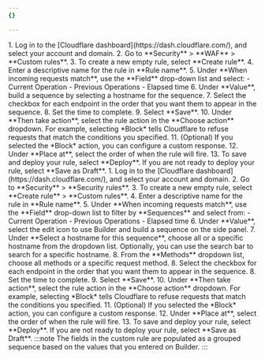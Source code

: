 ```yaml
---
{}

---
```



<Tabs syncKey="dashNewNav">
    <TabItem label="Old dashboard">
        <Steps>
            1. Log in to the [Cloudflare dashboard](https://dash.cloudflare.com/), and select your account and domain.
            2. Go to **Security** > **WAF** > **Custom rules**.
            3. To create a new empty rule, select **Create rule**.
            4. Enter a descriptive name for the rule in **Rule name**.
            5. Under **When incoming requests match**, use the **Field** drop-down list and select:
                - Current Operation
                - Previous Operations
                - Elapsed time
            6. Under **Value**, build a sequence by selecting a hostname for the sequence.
            7. Select the checkbox for each endpoint in the order that you want them to appear in the sequence.
            8. Set the time to complete.
            9. Select **Save**.
            10. Under **Then take action**, select the rule action in the **Choose action** dropdown. For example, selecting *Block* tells Cloudflare to refuse requests that match the conditions you specified.
            11. (Optional) If you selected the *Block* action, you can configure a custom response.
            12. Under **Place at**, select the order of when the rule will fire.
            13. To save and deploy your rule, select **Deploy**. If you are not ready to deploy your rule, select **Save as Draft**.
        </Steps>
    </TabItem>
    <TabItem label="New dashboard" icon="rocket">
        <Steps>
            1. Log in to the [Cloudflare dashboard](https://dash.cloudflare.com/), and select your account and domain.
            2. Go to **Security** > **Security rules**. 
            3. To create a new empty rule, select **Create rule** > **Custom rules**.
            4. Enter a descriptive name for the rule in **Rule name**.
            5. Under **When incoming requests match**, use the **Field** drop-down list to filter by **Sequences** and select from:
                - Current Operation
                - Previous Operations
                - Elapsed time
            6. Under **Value**, select the edit icon to use Builder and build a sequence on the side panel.
            7. Under **Select a hostname for this sequence**, choose all or a specific hostname from the dropdown list. Optionally, you can use the search bar to search for a specific hostname.
            8. From the **Methods** dropdown list, choose all methods or a specific request method.
            8. Select the checkbox for each endpoint in the order that you want them to appear in the sequence.
            8. Set the time to complete.
            9. Select **Save**.
            10. Under **Then take action**, select the rule action in the **Choose action** dropdown. For example, selecting *Block* tells Cloudflare to refuse requests that match the conditions you specified.
            11. (Optional) If you selected the *Block* action, you can configure a custom response.
            12. Under **Place at**, select the order of when the rule will fire.
            13. To save and deploy your rule, select **Deploy**. If you are not ready to deploy your rule, select **Save as Draft**.
        </Steps>
            :::note
            The fields in the custom rule are populated as a grouped sequence based on the values that you entered on Builder.
            :::
    </TabItem>
</Tabs>
